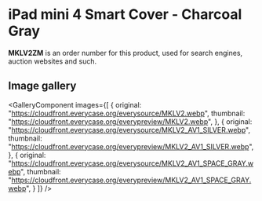 
# iPad mini 4 Smart Cover - Charcoal Gray

<Callout type='info' emoji='👉🏻'>**MKLV2ZM** is an order number for this product, used for search engines, auction websites and such.</Callout>

## Image gallery

<GalleryComponent
    images={[
      {
        original: "https://cloudfront.everycase.org/everysource/MKLV2.webp",
        thumbnail: "https://cloudfront.everycase.org/everypreview/MKLV2.webp",
      },
      {
        original: "https://cloudfront.everycase.org/everysource/MKLV2_AV1_SILVER.webp",
        thumbnail: "https://cloudfront.everycase.org/everypreview/MKLV2_AV1_SILVER.webp",
      },
      {
        original: "https://cloudfront.everycase.org/everysource/MKLV2_AV1_SPACE_GRAY.webp",
        thumbnail: "https://cloudfront.everycase.org/everypreview/MKLV2_AV1_SPACE_GRAY.webp",
      }
    ]}
  />
